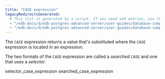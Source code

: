 ```yaml
---
title: "CASE expression"
legacyRedirectsGenerated:
  # This list is generated by a script. If you need add entries, use the `legacyRedirects` key.
  - "/edb-docs/d/edb-postgres-advanced-server/user-guides/database-compatibility-for-oracle-developers-guide/9.6/Database_Compatibility_for_Oracle_Developers_Guide_v9.6.1.065.html"
  - "/edb-docs/d/edb-postgres-advanced-server/user-guides/database-compatibility-for-oracle-developers-guide/9.5/Database_Compatibility_for_Oracle_Developers_Guide.1.159.html"
---
```


<div id="case_expression" class="registered_link"></div>

The `CASE` expression returns a value that's substituted where the `CASE` expression is located in an expression.

The two formats of the `CASE` expression are called a *searched* `CASE` and one that uses a *selector*.

<div class="toctree" maxdepth="3">

selector_case_expression searched_case_expression

</div>
